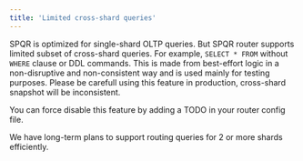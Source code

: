 ```yaml
---
title: 'Limited cross-shard queries'
---
```


SPQR is optimized for single-shard OLTP queries. But SPQR router supports limited subset of cross-shard queries. For example, `SELECT * FROM` without `WHERE` clause or DDL commands. This is made from best-effort logic in a non-disruptive and non-consistent way and is used mainly for testing purposes. Please be carefull using this feature in production, cross-shard snapshot will be inconsistent. 

You can force disable this feature by adding a TODO in your router config file.

We have long-term plans to support routing queries for 2 or more shards efficiently.
